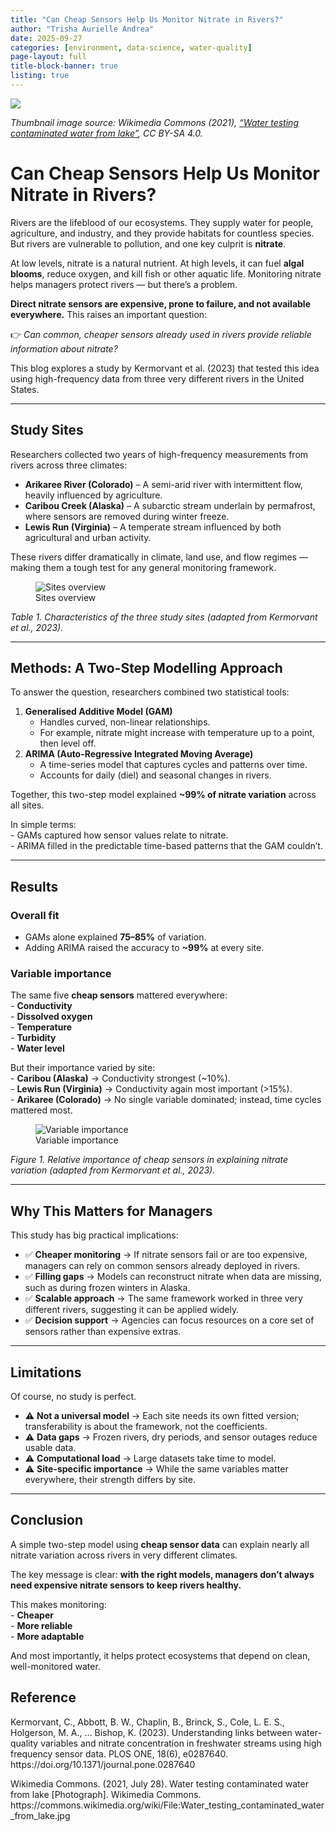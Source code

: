 ```yaml
---
title: "Can Cheap Sensors Help Us Monitor Nitrate in Rivers?"
author: "Trisha Aurielle Andrea"
date: 2025-09-27
categories: [environment, data-science, water-quality]
page-layout: full
title-block-banner: true
listing: true
---
```

![](water.jpg)

*Thumbnail image source: Wikimedia Commons (2021), ["Water testing contaminated water from lake"](https://commons.wikimedia.org/wiki/File:Water_testing_contaminated_water_from_lake.jpg), CC BY-SA 4.0.*


# Can Cheap Sensors Help Us Monitor Nitrate in Rivers?

Rivers are the lifeblood of our ecosystems. They supply water for people, agriculture, and industry, and they provide habitats for countless species. But rivers are vulnerable to pollution, and one key culprit is **nitrate**.  

At low levels, nitrate is a natural nutrient. At high levels, it can fuel **algal blooms**, reduce oxygen, and kill fish or other aquatic life. Monitoring nitrate helps managers protect rivers — but there’s a problem.  

**Direct nitrate sensors are expensive, prone to failure, and not available everywhere.** This raises an important question:  

👉 *Can common, cheaper sensors already used in rivers provide reliable information about nitrate?*  

This blog explores a study by Kermorvant et al. (2023) that tested this idea using high-frequency data from three very different rivers in the United States.  

---

## Study Sites

Researchers collected two years of high-frequency measurements from rivers across three climates:

- **Arikaree River (Colorado)** – A semi-arid river with intermittent flow, heavily influenced by agriculture.  
- **Caribou Creek (Alaska)** – A subarctic stream underlain by permafrost, where sensors are removed during winter freeze.  
- **Lewis Run (Virginia)** – A temperate stream influenced by both agricultural and urban activity.  

These rivers differ dramatically in climate, land use, and flow regimes — making them a tough test for any general monitoring framework.  

![Sites overview](table2.png){fig-alt="Table showing details of the three study sites"}

*Table 1. Characteristics of the three study sites (adapted from Kermorvant et al., 2023).*  

---

## Methods: A Two-Step Modelling Approach

To answer the question, researchers combined two statistical tools:

1. **Generalised Additive Model (GAM)**  
   - Handles curved, non-linear relationships.  
   - For example, nitrate might increase with temperature up to a point, then level off.  

2. **ARIMA (Auto-Regressive Integrated Moving Average)**  
   - A time-series model that captures cycles and patterns over time.  
   - Accounts for daily (diel) and seasonal changes in rivers.  

Together, this two-step model explained **~99% of nitrate variation** across all sites.  

In simple terms:  
- GAMs captured how sensor values relate to nitrate.  
- ARIMA filled in the predictable time-based patterns that the GAM couldn’t.  

---

## Results

### Overall fit
- GAMs alone explained **75–85%** of variation.  
- Adding ARIMA raised the accuracy to **~99%** at every site.  

### Variable importance
The same five **cheap sensors** mattered everywhere:  
- **Conductivity**  
- **Dissolved oxygen**  
- **Temperature**  
- **Turbidity**  
- **Water level**  

But their importance varied by site:  
- **Caribou (Alaska)** → Conductivity strongest (~10%).  
- **Lewis Run (Virginia)** → Conductivity again most important (>15%).  
- **Arikaree (Colorado)** → No single variable dominated; instead, time cycles mattered most.  

![Variable importance](figure4.png){fig-alt="Bar chart showing variable importance across sites"}

*Figure 1. Relative importance of cheap sensors in explaining nitrate variation (adapted from Kermorvant et al., 2023).*  

---

## Why This Matters for Managers

This study has big practical implications:  

- ✅ **Cheaper monitoring** → If nitrate sensors fail or are too expensive, managers can rely on common sensors already deployed in rivers.  
- ✅ **Filling gaps** → Models can reconstruct nitrate when data are missing, such as during frozen winters in Alaska.  
- ✅ **Scalable approach** → The same framework worked in three very different rivers, suggesting it can be applied widely.  
- ✅ **Decision support** → Agencies can focus resources on a core set of sensors rather than expensive extras.  

---

## Limitations

Of course, no study is perfect.  

- ⚠ **Not a universal model** → Each site needs its own fitted version; transferability is about the framework, not the coefficients.  
- ⚠ **Data gaps** → Frozen rivers, dry periods, and sensor outages reduce usable data.  
- ⚠ **Computational load** → Large datasets take time to model.  
- ⚠ **Site-specific importance** → While the same variables matter everywhere, their strength differs by site.  

---

## Conclusion

A simple two-step model using **cheap sensor data** can explain nearly all nitrate variation across rivers in very different climates.  

The key message is clear: **with the right models, managers don’t always need expensive nitrate sensors to keep rivers healthy.**  

This makes monitoring:  
- **Cheaper**  
- **More reliable**  
- **More adaptable**  

And most importantly, it helps protect ecosystems that depend on clean, well-monitored water. 


## Reference

Kermorvant, C., Abbott, B. W., Chaplin, B., Brinck, S., Cole, L. E. S., Holgerson, M. A., … Bishop, K. (2023). Understanding links between water-quality variables and nitrate concentration in freshwater streams using high frequency sensor data. PLOS ONE, 18(6), e0287640. https://doi.org/10.1371/journal.pone.0287640

Wikimedia Commons. (2021, July 28). Water testing contaminated water from lake [Photograph]. Wikimedia Commons. https://commons.wikimedia.org/wiki/File:Water_testing_contaminated_water_from_lake.jpg
